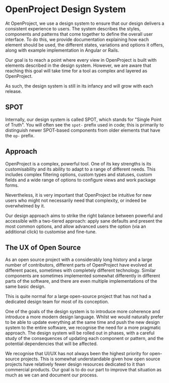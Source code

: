 
<Meta title="Design System" />

# OpenProject Design System

At OpenProject, we use a design system to ensure that our design delivers a consistent experience to users. The system describes the styles, components and patterns that come together to define the overall user interface. To do this, we provide documentation explaining how each element should be used, the different states, variations and options it offers, along with example implementation in Angular or Rails.

Our goal is to reach a point where every view in OpenProject is built with elements described in the design system. However, we are aware that reaching this goal will take time for a tool as complex and layered as OpenProject.

As such, the design system is still in its infancy and will grow with each release.

## SPOT

Internally, our design system is called SPOT, which stands for "Single Point of Truth". You will often see the `spot-` prefix used in code; this is primarily to distinguish newer SPOT-based components from older elements that have the `op-` prefix.

## Approach

OpenProject is a complex, powerful tool. One of its key strengths is its customisability and its ability to adapt to a range of different needs. This includes complex filtering options, custom types and statuses, custom fields and a wide range of options to configure views and work package forms.

Nevertheless, it is very important that OpenProject be intuitive for new users who might not necessarily need that complexity, or indeed be overwhelmed by it.

Our design approach aims to strike the right balance between powerful and accessible with a two-tiered approach: apply sane defaults and present the most common options, and allow advanced users the option (via an additional click) to customise and fine-tune.

## The UX of Open Source

As an open source project with a considerably long history and a large number of contributors, different parts of OpenProject have evolved at different paces, sometimes with completely different technology. Similar components are sometimes implemented somewhat differently in different parts of the software, and there are even multiple implementations of the same basic design.

This is quite normal for a large open-source project that has not had a dedicated design team for most of its conception.

One of the goals of the design system is to introduce more coherence and introduce a more modern design language. Whilst we would naturally prefer to be able to update everything at the same time and push the new design system to the entire software, we recognise the need for a more pragmatic approach. The design system will be rolled out in phases, with a careful study of the consequences of updating each component or pattern, and the potential dependencies that will be affected.

We recognise that UI/UX has not always been the highest priority for open-source projects. This is somewhat understandable given how open source projects have relatively fewer design resources dedicated to it than commercial products. Our goal is to do our part to improve that situation as much as we can and document our process.